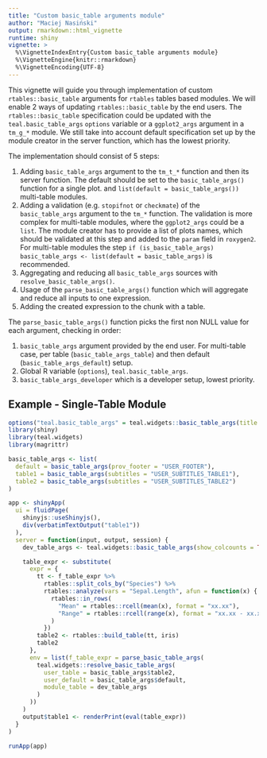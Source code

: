 ```yaml
---
title: "Custom basic_table arguments module"
author: "Maciej Nasiński"
output: rmarkdown::html_vignette
runtime: shiny
vignette: >
  %\VignetteIndexEntry{Custom basic_table arguments module}
  %\VignetteEngine{knitr::rmarkdown}
  %\VignetteEncoding{UTF-8}
---
```


This vignette will guide you through implementation of custom `rtables::basic_table` arguments for `rtables` tables 
based modules. We will enable 2 ways of updating `rtables::basic_table` by the end users.
The `rtables::basic_table` specification could be updated with the `teal.basic_table_args` `options` variable or a 
`ggplot2_args` argument in a `tm_g_*` module. We still take into account default specification set up by the module 
creator in the server function, which has the lowest priority.

The implementation should consist of 5 steps:

1. Adding `basic_table_args` argument to the `tm_t_*` function and then its server function.
The default should be set to
the `basic_table_args()` function for a single plot.
and  `list(default = basic_table_args())` multi-table modules.
2. Adding a validation (e.g. `stopifnot` or `checkmate`) of the `basic_table_args` argument to the `tm_*` function.
The validation is more complex for multi-table modules, where the `ggplot2_args` could be a `list`.
The module creator has to provide a list of plots names, which should be validated at this step and added to the `param` 
field in `roxygen2`. For multi-table modules the step 
`if (is_basic_table_args) basic_table_args <- list(default = basic_table_args)` is recommended.
3. Aggregating and reducing all `basic_table_args` sources with `resolve_basic_table_args()`.
4. Usage of the `parse_basic_table_args()` function which will aggregate and reduce all inputs
to one expression.
5. Adding the created expression to the chunk with a table.

The `parse_basic_table_args()` function picks the first non NULL value for each argument, checking in order:

1. `basic_table_args` argument provided by the end user.
For multi-table case, per table (`basic_table_args_table`) and then default (`basic_table_args_default`) setup.
2. Global R variable (`options`), `teal.basic_table_args`.
3. `basic_table_args_developer` which is a developer setup, lowest priority.

## Example - Single-Table Module

```r
options("teal.basic_table_args" = teal.widgets::basic_table_args(title = "ENV_TITLE"))
library(shiny)
library(teal.widgets)
library(magrittr)

basic_table_args <- list(
  default = basic_table_args(prov_footer = "USER_FOOTER"),
  table1 = basic_table_args(subtitles = "USER_SUBTITLES_TABLE1"),
  table2 = basic_table_args(subtitles = "USER_SUBTITLES_TABLE2")
)

app <- shinyApp(
  ui = fluidPage(
    shinyjs::useShinyjs(),
    div(verbatimTextOutput("table1"))
  ),
  server = function(input, output, session) {
    dev_table_args <- teal.widgets::basic_table_args(show_colcounts = TRUE)

    table_expr <- substitute(
      expr = {
        tt <- f_table_expr %>%
          rtables::split_cols_by("Species") %>%
          rtables::analyze(vars = "Sepal.Length", afun = function(x) {
            rtables::in_rows(
              "Mean" = rtables::rcell(mean(x), format = "xx.xx"),
              "Range" = rtables::rcell(range(x), format = "xx.xx - xx.xx")
            )
          })
        table2 <- rtables::build_table(tt, iris)
        table2
      },
      env = list(f_table_expr = parse_basic_table_args(
        teal.widgets::resolve_basic_table_args(
          user_table = basic_table_args$table2,
          user_default = basic_table_args$default,
          module_table = dev_table_args
        )
      ))
    )
    output$table1 <- renderPrint(eval(table_expr))
  }
)
```

```r
runApp(app)
```
